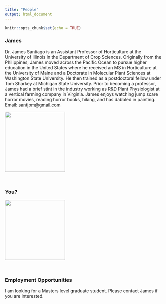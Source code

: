 ```yaml
---
title: "People"
output: html_document
---
```


```r
knitr::opts_chunk$set(echo = TRUE)
```

### **James**
Dr. James Santiago is an Assistant Professor of Horticulture at the University of Illinois in the Department of Crop Sciences. Originally from the Philippines, James moved across the Pacific Ocean to pursue higher education in the United States where he received an MS in Horticulture at the University of Maine and a Doctorate in Molecular Plant Sciences at Washington State University. He then trained as a postdoctoral fellow under Tom Sharkey at Michigan State University. Prior to becoming a professor, James had a brief stint in the industry working as R&D Plant Physiologist at a vertical farming company in Virginia. James enjoys watching jump scare horror movies, reading horror books, hiking, and has dabbled in painting. <br> 
Email: [santjpm\@gmail.com](mailto:santjpm@gmail.com){.email} <br> 

::: {style="text-align:left;"}
![](images/JPSantiago.jpg){width="2in"}
:::


<br>



### **You?**

::: {style="text-align:left;"}
![](images/UncleSam.png){width="2in"}
:::

<br>

### **Employment Opportunities**

I am looking for a Masters level graduate student. Please contact James if you are interested.
